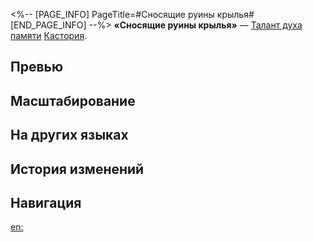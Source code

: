 <%-- [PAGE_INFO]
PageTitle=#Сносящие руины крылья#
[END_PAGE_INFO] --%>
{{Навык Инфобокс
|Название         = Сносящие руины крылья
|Изображение      = Навык Сносящие руины крылья.png
|Персонаж         = Кастория
|Тип              = Талант духа памяти
|Тэг              = Отскок
|УронСтойк        = 5
|ЭнергияГен       = 
|Энергия          = 
|Длительность     = 
|Описание         = Когда дух памяти Крылья Смерти исчезает, он выполняет 6 ударов, каждый из которых наносит случайному противнику квантовый урон, равный {{Цвет|Выделенный|20%—44%}} от макс. НР Кастории, и восстанавливает всем союзникам НР, равное {{Цвет|Выделенный|3%—6,6%}} от макс. НР Кастории плюс {{Цвет|Выделенный|400—880}} ед.
|Свойство1        = 
|Масштабирование1 = 
}}
'''«Сносящие руины крылья»''' — [[Талант духа памяти]] [[Кастория]].

==Превью==
{{Превью
|Файл = Сносящие руины крылья Превью
}}

==Масштабирование==
{{Масштабирование навыка
|20%;24%;28%;32%;36%;40%;44%;48%;52%;56%
|3%;3.6%;4.2%;4.8%;5.4%;6%;6.6%;7.2%;7.8%;8.4%
|40000%;48000%;56000%;64000%;72000%;80000%;88000%;96000%;104000%;112000%
}}

==На других языках==
{{На других языках
|en   = Wings Sweep the Ruins
|zhs  = 灼掠幽墟的晦翼
|zht  = 灼掠幽墟的晦翼
|ja   = {{Rubi|幽墟奪略|ゆうきょだつりゃく}}の{{Rubi|晦翼|かいよく}}
|ko   = 묘지를 불사르는 어둠의 날개
|es   = Alas que abaten las ruinas
|fr   = Ailes ravageuses de ruines
|ru   = Сносящие руины крылья
|th   = Wings Sweep the Ruins
|vi   = Đôi Cánh Càn Quét Phế Tích
|de   = Flügel fegen über Ruinen hinweg
|id   = Wings Sweep the Ruins
|pt   = Asas Sobre as Ruínas
}}

==История изменений==
{{История изменений|3.5}}

==Навигация==
{{Навык Навбокс|Кастория}}

[[en:]]